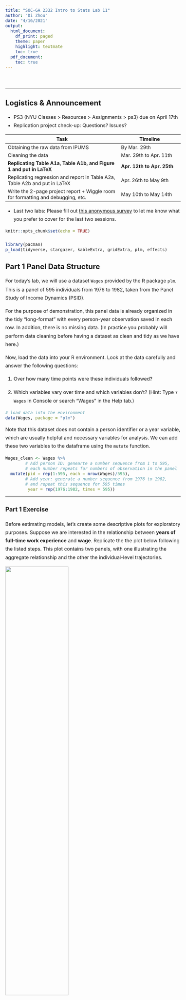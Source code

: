```yaml
---
title: "SOC-GA 2332 Intro to Stats Lab 11"
author: "Di Zhou"
date: "4/16/2021"
output:
  html_document:
    df_print: paged
    theme: paper
    highlight: textmate
    toc: true
  pdf_document: 
    toc: true
---
```



<style type="text/css">

body{ 

    font-size: 16px;
    line-height: 1.7em;
    <!-- text-align: justify; -->

}

blockquote {
    padding: 10px 20px;
    margin: 0 0 20px;
    font-size: 16px;
    border: solid 1px;
}

h1 { font-size: 32px; }

h2 { font-size: 24px; }

h3 { font-size: 20px; }

</style>

<br>

---

## Logistics & Announcement  

* PS3 (NYU Classes > Resources > Assignments > ps3) due on April 17th
* Replication project check-up: Questions? Issues? 

|         Task                       |  Timeline          |
|------------------------------------|--------------------|
| Obtaining the raw data from IPUMS  | By Mar. 29th       |
| Cleaning the data                  | Mar. 29th to Apr. 11th   |
| **Replicating Table A1a, Table A1b, and Figure 1 and put in LaTeX** | **Apr. 12th to Apr. 25th**  |
| Replicating regression and report in Table A2a, Table A2b and put in LaTeX | Apr. 26th to May 9th |
| Write the 2-page project report + Wiggle room for formatting and debugging, etc. | May 10th to May 14th |  

* Last two labs: Please fill out [this anonymous survey](https://nyu.qualtrics.com/jfe/form/SV_5bFlkv5phi6J5D8) to let me know what you prefer to cover for the last two sessions. 

```r
knitr::opts_chunk$set(echo = TRUE)

library(pacman)
p_load(tidyverse, stargazer, kableExtra, gridExtra, plm, effects)

```

## Part 1 Panel Data Structure 

  For today's lab, we will use a dataset `Wages` provided by the R package `plm`. This is a panel of 595 individuals from 1976 to 1982, taken from the Panel Study of Income Dynamics (PSID).  
  
  For the purpose of demonstration, this panel data is already organized in the tidy "long-format" with every person-year observation saved in each row. In addition, there is no missing data. (In practice you probably will perform data cleaning before having a dataset as clean and tidy as we have here.)  
  
  Now, load the data into your R environment. Look at the data carefully and answer the following questions:  
  
  (1) Over how many time points were these individuals followed?  
  
  (2) Which variables vary over time and which variables don’t? (Hint: Type `?Wages` in Console or search "Wages" in the Help tab.)
  
```r

# load data into the environment
data(Wages, package = "plm")

```

  Note that this dataset does not contain a person identifier or a year variable, which are usually helpful and necessary variables for analysis. We can add these two variables to the dataframe using the `mutate` function.  
  
```r

Wages_clean <- Wages %>%
        # Add person ID: genearte a number sequence from 1 to 595, 
        # each number repeats for numbers of observation in the panel 
  mutate(pid = rep(1:595, each = nrow(Wages)/595),
        # Add year: generate a number sequence from 1976 to 1982, 
        # and repeat this sequence for 595 times
         year = rep(1976:1982, times = 595))

```

---

### Part 1 Exercise 

Before estimating models, let's create some descriptive plots for exploratory purposes. Suppose we are interested in the relationship between **years of full-time work experience** and **wage**. Replicate the the plot below following the listed steps. This plot contains two panels, with one illustrating the aggregate relationship and the other the individual-level trajectories.
  
![](graph/exercise1.png){width=60%}  

  1. Sample ten persons from the dataset;
  2. Create an "aggregate trend" scatter plot of these individuals across all observation years with an OLS regression line for the variable `exp` and `lwage` (the upper panel);
  3. Similarly, create an "individual trend" scatter plot (the lower panel);
  4. Arrange the two plots using `grid.arrange()`, post your plot to Slack;
  5. How does the relationship between `exp` and `lwage` differ in these two plots? What would be the possible reasons for the difference?   
  
  Note: Due to sample randomness, it is okay if your plot looks different from the example. It is also fine if your plot has legends. 

```r

# Your code here

```

---

  In addition to a simple bivariant relationship, we can further explore how the microlevel wage trajectories vary by gender. For the purpose of demonstration, we can sample 10 individuals from each gender group, and plot their wage trajectories. 
  
```r

# Sample pid by gender
set.seed(930412)
pid_bysex <- Wages_clean %>%
  distinct(pid, .keep_all = T) %>%
  group_by(sex) %>%
  sample_n(10) %>%
  ungroup() %>%
  pull(pid)

# Aggregate trend
fig3 <- Wages_clean %>%
  filter(pid %in% pid_bysex) %>%
  ggplot(aes(x = exp, y = lwage, color = sex, group = sex)) +
  geom_point() +
  geom_smooth(method = "lm", se = F, size = 0.5) +
  labs(title = "Scatterplot with OLS Line, by Gender")

# Look at individual trend
fig4 <- Wages_clean %>%
  filter(pid %in% pid_bysex) %>%
  ggplot(aes(x = exp, y = lwage, color = sex, group = as.factor(pid))) +
  geom_point() +
  geom_smooth(method = "lm", se = F, size = 0.5) +
  labs(title = "Scatterplot with OLS Line, by PID and Gender")

grid.arrange(fig3, fig4)

```

## Part 2 Fixed Effects and Random Effects Models

  As you may have observed, the relationship between work experience and log wage revealed by the two different estimation approaches are quite different. In general, the OLS model estimated on the aggregate data gives a much smaller slope than OLS estimated by each individual's wage trajectory. We might even run into the Simpson's paradox, where the OLS model slope of the aggregate data is negative, whereas the OLS model slopes of the individual trends are mostly positive (as shown in the example graph in Part 1 Exercise).  
  
  Once we look into the **within-individual** relationship between the outcome and the predictor, we see that a simple OLS model's predictions are not really in line with the data. This is also expected as there is a lot of **between-individual heterogeneity in the trends, which we cannot capture when we pool across all observations**.
  
  Therefore, when analyzing time-series and nested data, we use different modeling strategies that take into account the data structure. In this lab we will cover the fixed effects and random effects models.  
  
### 2.1 Fixed Effects Models  

  First, fixed effects models **add a source of between-individual heterogeneity to the model**, while assuming that the slope remains the same across individuals. In a simple scenario where we have only one predictor, this leads us to the equation:

$$Y_{it} = \alpha + X_{it}\beta + \eta_i + \epsilon_{it},$$

where $\eta_i$ is a **time-invariant, individual-specific** term that helps us control for unchanging characteristics of the individual that are either measured or unmeasured that have additive effects on $Y_i$.  

  You can think of $\eta_i$ as an individual-specific shift in the intercept. That is, the intercept for individual $1$ would be $\alpha_1 = \alpha + \eta_1$, that for individual $2$ would be $\alpha_2 = \alpha +\eta_2$, and that for individual $i$ would be $\alpha_i = \alpha + \eta_i$. So we could rewrite the model as (notice the new subscript on $\alpha_i$)

$$Y_{it} = \alpha_i + X_{it}\beta + \epsilon_{it}.$$

  One way to fit separate intercepts for each individual in longitudinal data is simply include $n - 1$ dummy variables into our model. Or you can fit a fixed effects model in R directly using specific functions. This model, with individual-specific intercepts, is what people call the **fixed effects model**.

### 2.2 Random Effects Models

  Fixed effects and random effects models differ mainly in their assumption regarding the behavior of $\eta_i$. Let us return to the equation: 

$$Y_{it} = \alpha + X_{it}\beta + \eta_i + \epsilon_{it}.$$

  In the fixed effects model, $\eta_i$ was treated as **a fixed parameter** of the model: it's a fixed number we want to estimate. 

  On the other hand, in the random effects model we assume that $\eta_i$ is **a random variable**, so it will have an expected value and a variance.  
  
  Random effects models assume that the "random effect" ($\eta_i$) is not correlated with the within-individual error term. Further, it is assumed that $\eta_i$ has a mean of zero and a constant variance. Usually, we also assume that $\eta_i$ follows a Normal distribution: $\eta_i \sim \text{Normal}(0, \sigma_\eta^2)$

  Hence, similar to $\epsilon_{it}$, $\eta_i$ is treated as a random disturbance around the conditional mean of $Y_{it}$ with variance $\sigma_\eta^2$, where the only difference is that $\eta_i$ **is varying across individuals but not within them**.  

### 2.3 Estimating Models in R

  To estimate fixed effects and random effects models in R, we use the `plm` package. For fixed effects models, as we have mentioned earlier, you can also fit a simple linear model with "person dummies" -that is, for $n$ unique persons, create $(n-1)$ dummy variables (you can do this using `as.factor(person_id)` when you estimate the model).  
  
  For example, we want to estimate a model predicting mean log wage using years of working experience and gender. Think about your modeling setup: For the fixed effects and random effect models, what variables will be included? How are these two models different in their setup? Why? 

```r

# Simple OLS model (for purpose of comparison)
m_ols <- lm(lwage ~ exp + sex, data = Wages_clean)

# Fixed effects model -using person dummies
m_fe_dummy <- lm(lwage ~ exp + as.factor(pid) , data = Wages_clean)

# Fixed effects model -using plm package
# model = "within" indicates fixed effects model
# index = c("pid") is the grouping variable in your fixed effects model
m_fe <- plm(lwage ~ exp, data = Wages_clean, model = "within", index = c("pid"))
m_fe2 <- plm(lwage ~ exp, data = Wages_clean, model = "within", index = c("pid", "year"))

# Random effects model -using plm package
m_re <- plm(lwage ~ exp + sex, data = Wages_clean, model = "random", index = c("pid"))
m_re2 <- plm(lwage ~ exp + sex, data = Wages_clean, model = "random", index = c("pid", "year"))

# Display modeling results 
stargazer(m_ols, m_fe, m_fe2, m_re, m_re2, type = "text", omit.stat = c("f", "ser"))

# You can also compare the coefficients of your person dummy linear model and your fixed effects model
# R-square of fixed effects model is different from OLS model! https://stats.stackexchange.com/questions/401264/which-r-squared-value-to-report-while-using-a-fixed-effects-model-within-betw
```


### 2.4 Plot Predicted Effects
  
  Let us compare the results of the fixed effects model and the random effects model by plotting the predicted log wage by the predictors. For demonstration purposes, we will use the gender-balanced sample ($n = 20$) obtained earlier.  
  
```r

# Save a subsample of the gender-balanced 20 individuals sampled earlier 
Wages_sample <- Wages_clean %>%
  filter(pid %in% pid_bysex) %>%
  dplyr::select(pid, lwage, sex, exp)
# A df that match pid with gender
sample_gender_key <- Wages_sample %>%
  dplyr::select(pid, sex) %>%
  distinct(pid, .keep_all = T)

# Find the range of experience in the subsample
summary(Wages_sample$exp)
# min = 1, max = 46

# Create a number sequence for years of experience
exp_seq = seq(1, 46, 1)

# --------- predicted effect of the fixed effects model -----------

# Create a IV df with pid and years of experience based on the subsample
IV_fe <- tibble(
  # each pid will repeat for 46 times for each value of exp
  pid = rep(pid_bysex, each = length(exp_seq)),
  # the exp seq will repeat 20 times so that it matches with 20 pid
  exp = rep(exp_seq, times = 20)
  )

# Get predicted Y using the OLS dummy model
yhat_fe <- predict(m_fe_dummy, newdata = IV_fe, interval = "confidence")

# Combine results
predict_fe <- cbind(IV_fe, yhat_fe) %>%
  left_join(sample_gender_key, by = "pid")
  

# Plot predicted effect, with original subsample's scatterplot
fig_fe <- ggplot() +
  # Observed scatterplot
  geom_point(aes(x = exp, y = lwage, color = sex), data = Wages_sample) +
  # Connecting observed dot with dashed lines
  geom_line(aes(x = exp, y = lwage,  group = as.factor(pid), color = sex), 
            linetype = "dashed", data = Wages_sample) +
  # Fixed effect model curves
  geom_line(aes(x = exp, y = fit, group = as.factor(pid), color = sex), 
            size = 0.2, data = predict_fe) +
  ylim(2, 12) +
  labs(title = "Predicted Wage (Fixed Effects)",
       x = "Years of Full-time Work Experience", 
       y = "Log_e(Wage)") + 
  theme(legend.position = "bottom")


# --------- predicted effect of the random effects model -----------

# dataset to make predictions
IV_re <-  tibble(
    pid = rep(pid_bysex, each = length(exp_seq)),
    exp = rep(exp_seq, times = 20)
) %>%
  left_join(sample_gender_key, by = "pid")

# here predictions are based on alpha + X_{it}\beta
yhat_temp_re <-  predict(m_re, newdata = IV_re)
    
# predict eta using `ranef` function
eta_re <- ranef(m_re) %>%
  cbind(pid = as.numeric(names(.)), 
        eta = .) %>%
  as.data.frame() %>%
  filter(pid %in% Wages_sample$pid)

# merge predicted eta_i to tmp_rand
predict_re <- cbind(IV_re, yhat_temp_re) %>%
  left_join(eta_re, by = "pid") %>%
  # add eta_i to alpha + X_{it}\beta
  mutate(yhat_re = yhat_temp_re + eta)

# Plot
fig_re <- ggplot() +
  geom_point(aes(x = exp, y = lwage, color = sex), data = Wages_sample) +
  geom_line(aes(x = exp, y = lwage,  group = as.factor(pid), color = sex), 
            linetype = "dashed", data = Wages_sample) +
  geom_line(aes(x = exp, y = yhat_re, group = as.factor(pid), color = sex), 
            size = 0.2, data = predict_re) +
  ylim(2, 12) +
  labs(title = "Predicted Wage(Random Effects)",
       x = "Years of Full-time Work Experience", 
       y = "Log_e(Wage)") + 
  theme(legend.position = "bottom")

# Combine plots
grid.arrange(fig_fe, fig_re, ncol = 2)
```



```r

# --------- predicted effect of the OLS model -----------
predict_ols <- Effect(
  # Key IVs for which you examine the predicted effects
  c("sex", "exp"),   
  m_ols,
  # Values of IVs
  xlevels = list(
    sex = c(replicate("female", n = length(exp_seq)), 
            replicate("male", n = length(exp_seq))),
    exp = rep(exp_seq)
    ),
  # Set confidence intervals
  confidence.level = .95) %>%
  # Convert to dataframe
  as.data.frame()

# Plot
fig_ols <- ggplot() +
  geom_point(aes(x = exp, y = lwage, color = sex), data = Wages_sample) +
  geom_line(aes(x = exp, y = lwage,  group = as.factor(pid), color = sex), 
            linetype = "dashed", data = Wages_sample) +
  geom_line(aes(x = exp, y = fit, color = sex), size = 0.2, data = predict_ols) +
  ylim(2, 12) +
  labs(title = "Predicted Wage(OLS)",
       x = "Years of Full-time Work Experience", 
       y = "Log_e(Wage)") +
  theme(legend.position = "bottom")

# Combine plots
grid.arrange(fig_ols,  
             fig_fe, 
             fig_re,
             ncol = 3)

```

Notice that the intercept for the random effects model lies always between the the intercept for the OLS model and the fixed effects model. This is the expected behavior which might be roughly explained by the random effects model setup in which we assume that the individual-level error term $\eta_i$ follows a Normal distribution. This means that we are assuming that the individual-specific intercepts ($\alpha_i$)  are randomly varying around a grand mean ($\alpha$) according to a bell-shaped curve. If the variance of $\eta_i$ is small, this is unlikely that the estimates of the individual-specific intercepts are far away from the grand mean. Our estimates for the $\alpha_i$ will therefore be "shrunk" towards the grand-mean ($\alpha$). 

---

### Part 2 Exercise

Try to recreate the figure below that demonstrates the three different model curves by each individual's pid. Make sure that you run all the code chunks before this question to ensure you have necessary objects in your R environment. Then, to simplify the steps, you can create a dataframe that is ready for plotting using the code provided in the following code chunk. 

![](graph/exercise2.png){width=70%}

```r

# Prepare df for combining
predict_fe_temp <- predict_fe %>% 
  dplyr::select(pid, exp, sex, fit) %>%
  rename(yhat_fe = fit)

predict_re_temp <- predict_re %>% 
  dplyr::select(pid, exp, sex, yhat_re)

predict_ols_temp <- predict_ols %>% 
  dplyr::select(exp, sex, fit) %>%
  rename(yhat_ols = fit)

# Combine yhat of three models
predict_combine <- predict_fe_temp %>%
  full_join(predict_re_temp, by = c("pid", "exp", "sex")) %>%
  left_join(predict_ols_temp, by = c("exp", "sex")) %>%
  left_join(Wages_sample, by = c("pid", "exp", "sex"))

```

Your code for plotting below:

```r

# Your code here


```


